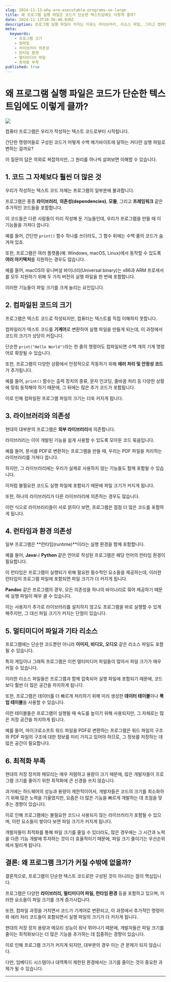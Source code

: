 ```yaml
---
slug: 2024-11-13-why-are-executable-programs-so-large
title: 왜 프로그램 실행 파일은 코드가 단순한 텍스트임에도 이렇게 클까?
date: 2024-11-13T10:56:48.030Z
description: 프로그램 실행 파일이 커지는 이유는 라이브러리, 리소스 파일, 그리고 컴파일 과정에서 추가되는 다양한 요소들 때문입니다. 프로그램 크기의 증가 원인을 자세히 분석해봅니다.
meta:
  keywords:
    - 프로그램 크기
    - 컴파일
    - 라이브러리 의존성
    - 런타임 환경
    - 멀티미디어 파일
    - 최적화 부족
published: true
---
```


# 왜 프로그램 실행 파일은 코드가 단순한 텍스트임에도 이렇게 클까?

![](https://blogger.googleusercontent.com/img/a/AVvXsEhhDFyqdwac8uGNnatoHu-5S9I0Bes69u5e6skpxcK64e5UPvebk1wLr_HTZ8iuwLetT0YlokUMRRsgXftIn0pt85ySpe4MpBjXxCUaV82eZGVBxLqjJSkzoQZRAE2wCvLWrZHQcKXWNlxc8MmT3ypZ1lnsm9RI2JFLvvneHEFSbTFPZ-QG_qtag2jcW8k)

컴퓨터 프로그램은 우리가 작성하는 텍스트 코드로부터 시작됩니다.

간단한 명령어들로 구성된 코드가 어떻게 수백 메가바이트에 달하는 커다란 실행 파일로 변하는 걸까요?

이 질문의 답은 의외로 복잡하지만, 그 원리를 하나씩 살펴보면 이해할 수 있습니다.

## 1. **코드 그 자체보다 훨씬 더 많은 것**

우리가 작성하는 텍스트 코드 자체는 프로그램의 일부분에 불과합니다.

프로그램은 종종 **라이브러리**, **의존성(dependencies)**, **모듈**, 그리고 **프레임워크** 같은 추가적인 코드들을 포함합니다.

이 코드들은 다른 사람들이 미리 작성해 둔 기능들인데, 우리가 프로그램을 만들 때 이 기능들을 가져다 씁니다.

예를 들어, 간단한 `print()` 함수 하나를 쓰더라도, 그 함수 뒤에는 수백 줄의 코드가 숨겨져 있죠.

또한, 프로그램은 여러 플랫폼(예: Windows, macOS, Linux)에서 동작할 수 있도록 **여러 아키텍처**를 지원하는 경우도 많습니다.

예를 들어, macOS의 유니버설 바이너리(Universal binary)는 x86과 ARM 프로세서를 모두 지원하기 위해 두 가지 버전의 실행 파일을 한 번에 포함합니다.

이러한 기능들이 파일 크기를 크게 늘리는 요인입니다.

## 2. **컴파일된 코드의 크기**

프로그램은 텍스트 코드로 작성되지만, 컴퓨터는 텍스트를 직접 이해하지 못합니다.

컴파일러가 텍스트 코드를 **기계어**로 변환하여 실행 파일을 만들게 되는데, 이 과정에서 코드의 크기가 상당히 커집니다.

단순한 `print("Hello World")`라는 한 줄의 명령어도 컴파일되면 수백 개의 기계 명령어로 확장될 수 있습니다.

또한, 프로그램이 다양한 상황에서 안정적으로 작동하기 위해 **에러 처리 및 안정성 코드**가 추가됩니다.

예를 들어, `print()` 함수는 출력 장치의 종류, 문자 인코딩, 줄바꿈 처리 등 다양한 상황에 맞춰 동작해야 하기 때문에, 그 뒤에는 많은 추가 코드가 포함됩니다.

이로 인해 컴파일된 프로그램 파일의 크기는 더욱 커지게 됩니다.

## 3. **라이브러리와 의존성**

현대의 대부분의 프로그램은 **외부 라이브러리**에 의존합니다.

라이브러리는 이미 개발된 기능을 쉽게 사용할 수 있도록 모아둔 코드 묶음입니다.

예를 들어, 문서를 PDF로 변환하는 프로그램을 만들 때, 우리는 PDF 파일을 처리하는 라이브러리를 가져다 씁니다.

하지만, 그 라이브러리에는 우리가 실제로 사용하지 않는 기능들도 함께 포함될 수 있습니다.

이처럼 불필요한 코드도 실행 파일에 포함되기 때문에 파일 크기가 커지게 됩니다.

또한, 하나의 라이브러리가 다른 라이브러리에 의존하는 경우도 많습니다.

이런 식으로 라이브러리들이 서로 얽히다 보면, 프로그램은 점점 더 많은 코드를 포함하게 됩니다.

## 4. **런타임과 환경 의존성**

일부 프로그램은 **런타임(runtime)**이라는 실행 환경을 함께 포함합니다.

예를 들어, **Java**나 **Python** 같은 언어로 작성된 프로그램은 해당 언어의 런타임 환경이 필요합니다.

이 런타임은 프로그램이 실행되기 위해 필요한 필수적인 요소들을 제공하는데, 이러한 런타임이 프로그램 파일에 포함되면 파일 크기가 더 커지게 됩니다.

**Pandoc** 같은 프로그램의 경우, 모든 의존성을 하나의 바이너리로 묶어 제공하기 때문에 실행 파일이 매우 클 수 있습니다.

이는 사용자가 추가로 라이브러리를 설치하지 않고도 프로그램을 바로 실행할 수 있게 해주지만, 그 대신 파일 크기가 커지는 단점이 있습니다.

## 5. **멀티미디어 파일과 기타 리소스**

프로그램에는 단순한 코드뿐만 아니라 **이미지, 비디오, 오디오** 같은 리소스 파일도 포함될 수 있습니다.

특히 게임이나 그래픽 프로그램은 이런 멀티미디어 파일들이 많아서 파일 크기가 매우 커질 수 있습니다.

이러한 리소스 파일들은 프로그램과 함께 압축되어 실행 파일에 포함되기 때문에, 코드보다 훨씬 더 많은 공간을 차지하게 됩니다.

또한, 프로그램은 데이터를 더 빠르게 처리하기 위해 미리 생성한 **데이터 테이블**이나 **룩업 테이블**을 사용할 수 있습니다.

이런 테이블들은 프로그램이 실행될 때 속도를 높이기 위해 사용되지만, 그 자체로는 많은 저장 공간을 차지하게 됩니다.

예를 들어, 마이크로소프트 워드 파일을 PDF로 변환하는 프로그램은 워드 파일의 구조와 PDF 파일의 구조에 대한 정보를 미리 가지고 있어야 하므로, 그 정보를 저장하는 데 많은 공간이 필요합니다.

## 6. **최적화 부족**

현대의 저장 장치와 메모리는 매우 저렴하고 용량이 크기 때문에, 많은 개발자들이 프로그램 크기를 줄이기 위한 최적화에 큰 신경을 쓰지 않습니다.

과거에는 하드웨어의 성능과 용량이 제한적이어서, 개발자들은 코드의 크기를 최소화하기 위해 많은 노력을 기울였지만, 요즘은 더 많은 기능을 빠르게 개발하는 데 초점을 맞추는 경향이 있습니다.

이로 인해 프로그램에는 불필요한 코드나 사용되지 않는 라이브러리가 포함될 수 있으며, 이런 요소들이 쌓이다 보면 파일 크기가 커지게 됩니다.

개발자들이 최적화를 통해 파일 크기를 줄일 수 있더라도, 많은 경우에는 그 시간과 노력을 다른 기능 개발에 투자하는 것이 더 효율적이기 때문에, 파일 크기 줄이기는 우선순위에서 밀리게 됩니다.

## 결론: 왜 프로그램 크기가 커질 수밖에 없을까?

결론적으로, 프로그램이 단순한 텍스트 코드로만 구성된 것이 아니라는 점이 핵심입니다.

프로그램은 다양한 **라이브러리, 멀티미디어 파일, 런타임 환경** 등을 포함하고 있으며, 이러한 요소들이 파일 크기를 크게 증가시킵니다.

또한, 컴파일 과정을 거치면서 코드가 기계어로 변환되고, 이 과정에서 추가적인 명령어와 에러 처리 코드들이 포함되면서 실행 파일의 크기가 더 커지게 됩니다.

현대의 저장 장치 용량과 메모리 성능이 워낙 뛰어나기 때문에, 개발자들은 파일 크기를 줄이는 최적화보다는 더 많은 기능을 추가하는 데 집중하는 경향이 있습니다.

이로 인해 프로그램 크기가 커지게 되지만, 대부분의 경우 이는 큰 문제가 되지 않습니다.

다만, 임베디드 시스템이나 대역폭이 제한된 환경에서는 크기를 줄이는 것이 중요한 과제가 될 수 있습니다.

---
